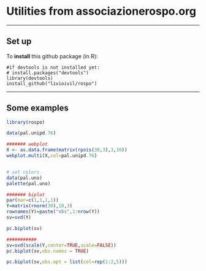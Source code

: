 
# Utilities from associazionerospo.org 

* * *

## Set up

To **install** this github package (in R):

    #if devtools is not installed yet: 
    # install.packages("devtools") 
    library(devtools)
    install_github("livioivil/rospo")


* * *

## Some examples

```r
library(rospo)

data(pal.unipd.76)

####### webplot
X <- as.data.frame(matrix(rpois(30,3),3,10))
webplot.multi(X,col=pal.unipd.76)


# set colors
data(pal.uno)
palette(pal.uno)

####### biplot
par(mar=c(1,1,1,1))
Y=matrix(rnorm(30),10,3)
rownames(Y)=paste("obs",1:nrow(Y))
sv=svd(Y)

pc.biplot(sv)

###########
sv=svd(scale(Y,center=TRUE,scale=FALSE))
pc.biplot(sv,obs.names = TRUE)

pc.biplot(sv,obs.opt = list(col=rep(1:2,5)))

```

